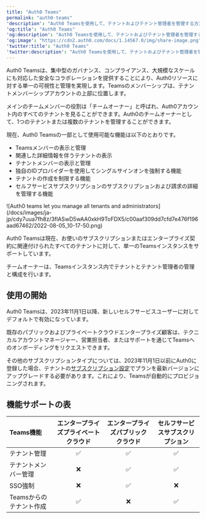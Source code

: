 ---
title: "Auth0 Teams"
permalink: "auth0-teams"
'description': "Auth0 Teamsを使用して、テナントおよびテナント管理者を管理する方法について説明します。"
'og:title': "Auth0 Teams"
'og:description': "Auth0 Teamsを使用して、テナントおよびテナント管理者を管理する方法について説明します。"
'og:image': "https://cdn2.auth0.com/docs/1.14567.0/img/share-image.png"
'twitter:title': "Auth0 Teams"
'twitter:description': "Auth0 Teamsを使用して、テナントおよびテナント管理者を管理する方法について説明します。"
---

Auth0 Teamsは、集中型のガバナンス、コンプライアンス、大規模なスケールにも対応した安全なコラボレーションを提供することにより、Auth0リソースに対する単一の可視性と管理を実現します。Teamsのメンバーシップは、テナントメンバーシップアカウントの上部に位置します。

メインのチームメンバーの役割は「チームオーナー」と呼ばれ、Auth0アカウント内のすべてのテナントを見ることができます。Auth0のチームオーナーとして、1つのテナントまたは複数のテナントを管理することができます。

現在、Auth0 Teamsの一部として使用可能な機能は以下のとおりです。

* Teamsメンバーの表示と管理
* 関連した詳細情報を伴うテナントの表示
* テナントメンバーの表示と管理
* 独自のIDプロバイダーを使用してシングルサインオンを強制する機能
* テナントの作成を制限する機能
* セルフサービスサブスクリプションのサブスクリプションおよび請求の詳細を管理する機能

<Frame>![Auth0 teams let you manage all tenants and administrators](/docs/images/ja-jp/cdy7uua7fh8z/3flASwD5wAA0xkH9ToFDX5/c00aaf309dd7cfd7e476f196aad67462/2022-08-05_10-17-50.png)</Frame>

Auth0 Teamsは現在、お使いのサブスクリプションまたはエンタープライズ契約に関連付けられたすべてのテナントに対して、単一のTeamsインスタンスをサポートしています。

チームオーナーは、Teamsインスタンス内でテナントとテナント管理者の管理と構成を行います。

## 使用の開始

Auth0 Teamsは、2023年11月1日以降、新しいセルフサービスユーザーに対してデフォルトで有効になっています。

既存のパブリックおよびプライベートクラウドエンタープライズ顧客は、テクニカルアカウントマネージャー、営業担当者、またはサポートを通じてTeamsへのオンボーディングをリクエストできます。

その他のサブスクリプションタイプについては、2023年11月1日以前にAuth0に登録した場合、テナントの[サブスクリプション設定](https://manage.auth0.com/#/tenant/billing/subscription)でプランを最新バージョンにアップグレードする必要があります。これにより、Teamsが自動的にプロビジョニングされます。

## 機能サポートの表

| Teams機能 | エンタープライズプライベートクラウド | エンタープライズパブリッククラウド | セルフサービスサブスクリプション |
| :--- | :---: | :---: | :---: |
| テナント管理 | ✅ | ✅ | ✅ |
| テナントメンバー管理 | ❌ | ✅ | ✅ |
| SSO強制 | ❌ | ✅ | ❌ |
| Teamsからのテナント作成 | ✅ | ❌ | ✅ |